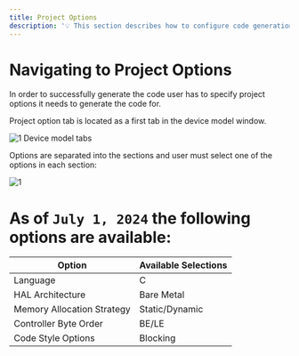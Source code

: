 ```yaml
---
title: Project Options
description: '💡 This section describes how to configure code generation options to reflect requirements specific to your particular product.'
---
```


# Navigating to Project Options

In order to successfully generate the code user has to specify project options it needs to generate the code for.

Project option tab is located as a first tab in the device model window.

![1](../images/project-options/1.png)
Device model tabs

Options are separated into the sections and user must select one of the options in each section:

![1](../images/project-options/2.png)

# As of `July 1, 2024` the following options are available:

| Option | Available Selections |
| -------- | ------------------------------------- |
| Language | C |
| HAL Architecture | Bare Metal |
| Memory Allocation Strategy | Static/Dynamic |
| Controller Byte Order | BE/LE |
| Code Style Options | Blocking |
